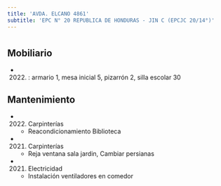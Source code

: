 ```yaml
---
title: 'AVDA. ELCANO 4861'
subtitle: 'EPC N° 20 REPUBLICA DE HONDURAS - JIN C (EPCJC 20/14°)'
---
```


#


## Mobiliario

*  (2022) : armario 1, mesa inicial 5, pizarrón 2, silla escolar 30 





## Mantenimiento

*  (2022) Carpinterías 
    + Reacondicionamiento Biblioteca

*  (2021) Carpinterías 
    + Reja ventana sala jardin, Cambiar persianas

*  (2021) Electricidad 
    + Instalación ventiladores en comedor



